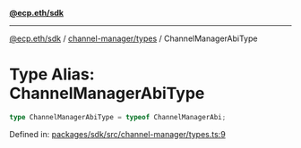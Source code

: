 [**@ecp.eth/sdk**](../../../index.mdx)

***

[@ecp.eth/sdk](/sdk-reference/index.mdx) / [channel-manager/types](/sdk-reference/channel-manager/types/index.mdx) / ChannelManagerAbiType

# Type Alias: ChannelManagerAbiType

```ts
type ChannelManagerAbiType = typeof ChannelManagerAbi;
```

Defined in: [packages/sdk/src/channel-manager/types.ts:9](https://github.com/ecp-eth/comments-monorepo/blob/main/packages/sdk/src/channel-manager/types.ts#L9)
